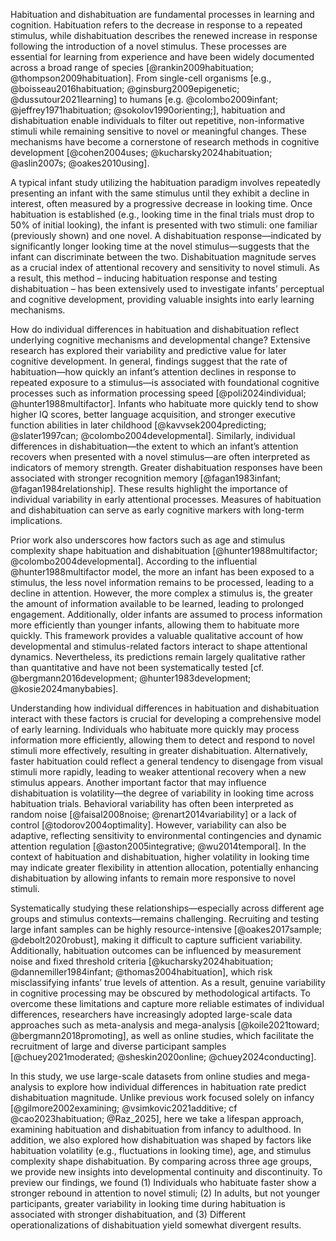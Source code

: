 Habituation and dishabituation are fundamental processes in learning and cognition. Habituation refers to the decrease in response to a repeated stimulus, while dishabituation describes the renewed increase in response following the introduction of a novel stimulus. These processes are essential for learning from experience and have been widely documented across a broad range of species [@rankin2009habituation; @thompson2009habituation]. From single-cell organisms [e.g., @boisseau2016habituation; @ginsburg2009epigenetic; @dussutour2021learning] to humans [e.g. @colombo2009infant; @jeffrey1971habituation; @sokolov1990orienting;], habituation and dishabituation enable individuals to filter out repetitive, non-informative stimuli while remaining sensitive to novel or meaningful changes. These mechanisms have become a cornerstone of research methods in cognitive development [@cohen2004uses; @kucharsky2024habituation; @aslin2007s; @oakes2010using]. 

A typical infant study utilizing the habituation paradigm involves repeatedly presenting an infant with the same stimulus until they exhibit a decline in interest, often measured by a progressive decrease in looking time. Once habituation is established (e.g., looking time in the final trials must drop to 50% of initial looking), the infant is presented with two stimuli: one familiar (previously shown) and one novel. A dishabituation response—indicated by significantly longer looking time at the novel stimulus—suggests that the infant can discriminate between the two. Dishabituation magnitude serves as a crucial index of attentional recovery and sensitivity to novel stimuli. As a result, this method – inducing habituation response and testing dishabituation –  has been extensively used to investigate infants' perceptual and cognitive development, providing valuable insights into early learning mechanisms.

How do individual differences in habituation and dishabituation reflect underlying cognitive mechanisms and developmental change? Extensive research has explored their variability and predictive value for later cognitive development. In general, findings suggest that the rate of habituation—how quickly an infant’s attention declines in response to repeated exposure to a stimulus—is associated with foundational cognitive processes such as information processing speed [@poli2024individual; @hunter1988multifactor]. Infants who habituate more quickly tend to show higher IQ scores, better language acquisition, and stronger executive function abilities in later childhood [@kavvsek2004predicting; @slater1997can; @colombo2004developmental]. Similarly, individual differences in dishabituation—the extent to which an infant's attention recovers when presented with a novel stimulus—are often interpreted as indicators of memory strength. Greater dishabituation responses have been associated with stronger recognition memory [@fagan1983infant; @fagan1984relationship]. These results highlight the importance of individual variability in early attentional processes. Measures of habituation and dishabituation can serve as early cognitive markers with long-term implications. 

Prior work also underscores how factors such as age and stimulus complexity shape habituation and dishabituation [@hunter1988multifactor; @colombo2004developmental]. According to the influential @hunter1988multifactor model, the more an infant has been exposed to a stimulus, the less novel information remains to be processed, leading to a decline in attention. However, the more complex a stimulus is, the greater the amount of information available to be learned, leading to prolonged engagement. Additionally, older infants are assumed to process information more efficiently than younger infants, allowing them to habituate more quickly. This framework provides a valuable qualitative account of how developmental and stimulus-related factors interact to shape attentional dynamics. Nevertheless, its predictions remain largely qualitative rather than quantitative and have not been systematically tested [cf. @bergmann2016development; @hunter1983development; @kosie2024manybabies].

Understanding how individual differences in habituation and dishabituation interact with these factors is crucial for developing a comprehensive model of early learning. Individuals who habituate more quickly may process information more efficiently, allowing them to detect and respond to novel stimuli more effectively, resulting in greater dishabituation. Alternatively, faster habituation could reflect a general tendency to disengage from visual stimuli more rapidly, leading to weaker attentional recovery when a new stimulus appears. Another important factor that may influence dishabituation is volatility—the degree of variability in looking time across habituation trials. Behavioral variability has often been interpreted as random noise [@faisal2008noise; @renart2014variability] or a lack of control [@todorov2004optimality]. However, variability can also be adaptive, reflecting sensitivity to environmental contingencies and dynamic attention regulation [@aston2005integrative; @wu2014temporal]. In the context of habituation and dishabituation, higher volatility in looking time may indicate greater flexibility in attention allocation, potentially enhancing dishabituation by allowing infants to remain more responsive to novel stimuli.

Systematically studying these relationships—especially across different age groups and stimulus contexts—remains challenging. Recruiting and testing large infant samples can be highly resource-intensive [@oakes2017sample; @debolt2020robust], making it difficult to capture sufficient variability. Additionally, habituation outcomes can be influenced by measurement noise and fixed threshold criteria [@kucharsky2024habituation; @dannemiller1984infant; @thomas2004habituation], which risk misclassifying infants’ true levels of attention. As a result, genuine variability in cognitive processing may be obscured by methodological artifacts. To overcome these limitations and capture more reliable estimates of individual differences, researchers have increasingly adopted large-scale data approaches such as meta-analysis and mega-analysis [@koile2021toward; @bergmann2018promoting], as well as online studies, which facilitate the recruitment of large and diverse participant samples [@chuey2021moderated; @sheskin2020online; @chuey2024conducting]. 

In this study, we use large-scale datasets from online studies and mega-analysis to explore how individual differences in habituation rate predict dishabituation magnitude.  Unlike previous work focused solely on infancy [@gilmore2002examining; @vsimkovic2021additive; cf  @cao2023habituation; @Raz_2025], here we take a lifespan approach, examining habituation and dishabituation from infancy to adulthood. In addition, we also explored how dishabituation was shaped by factors like habituation volatility (e.g., fluctuations in looking time), age, and stimulus complexity shape dishabituation. By comparing across three age groups, we provide new insights into developmental continuity and discontinuity. To preview our findings, we found (1) Individuals who habituate faster show a stronger rebound in attention to novel stimuli;  (2) In adults, but not younger participants, greater variability in looking time during habituation is associated with stronger dishabituation, and (3) Different operationalizations of dishabituation yield somewhat divergent results.
